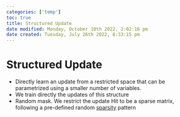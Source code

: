 ```yaml
---
categories: ['temp']
toc: true
title: Structured Update
date modified: Monday, October 10th 2022, 2:02:16 pm
date created: Tuesday, July 26th 2022, 8:33:15 pm
---
```


# Structured Update
- Directly learn an update from a restricted space that can be parametrized using a smaller number of variables.
- We train directly the updates of this structure
- Random mask. We restrict the update Hit to be a sparse matrix, following a pre-defined random [sparsity](sparsity.qmd) pattern



